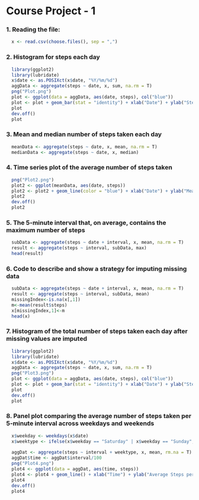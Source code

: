 Course Project - 1
===================

### 1. Reading the file:
```{r, cache=TRUE}
  x <- read.csv(choose.files(), sep = ",")
```

### 2. Histogram for steps each day

```{r, cache=TRUE, warning=F}
  library(ggplot2)
  library(lubridate)
  x$date <- as.POSIXct(x$date, "%Y/%m/%d")
  aggData <- aggregate(steps ~ date, x, sum, na.rm = T)
  png("Plot.png")
  plot <- ggplot(data = aggData, aes(date, steps), col("blue"))
  plot <- plot + geom_bar(stat = "identity") + xlab("Date") + ylab("Steps per Day")
  plot
  dev.off()
  plot
```  

### 3. Mean and median number of steps taken each day

```{r, cache= T, warning=F}
  meanData <- aggregate(steps ~ date, x, mean, na.rm = T)
  medianData <- aggregate(steps ~ date, x, median)
```

### 4. Time series plot of the average number of steps taken

```{r, cache=T, warning=F}
  png("Plot2.png")
  plot2 <- ggplot(meanData, aes(date, steps))
  plot2 <- plot2 + geom_line(color = "blue") + xlab("Date") + ylab("Mean Steps a Day") + ggtitle("Average Number of Steps Taken")
  plot2
  dev.off()
  plot2
```

### 5. The 5-minute interval that, on average, contains the maximum number of steps

```{r, cache=T, warning=F}
  subData <- aggregate(steps ~ date + interval, x, mean, na.rm = T)
  result <- aggregate(steps ~ interval, subData, max)
  head(result)
```

### 6. Code to describe and show a strategy for imputing missing data

```{r, cache = T, warning=F}
  subData <- aggregate(steps ~ date + interval, x, mean, na.rm = T)
  result <- aggregate(steps ~ interval, subData, mean)
  missingIndex<-is.na(x[,1])
  m<-mean(result$steps)
  x[missingIndex,1]<-m
  head(x)
```

### 7. Histogram of the total number of steps taken each day after missing values are imputed

```{r, cache=TRUE, warning=F}
  library(ggplot2)
  library(lubridate)
  x$date <- as.POSIXct(x$date, "%Y/%m/%d")
  aggData <- aggregate(steps ~ date, x, sum, na.rm = T)
  png("Plot3.png")
  plot <- ggplot(data = aggData, aes(date, steps), col("blue"))
  plot <- plot + geom_bar(stat = "identity") + xlab("Date") + ylab("Steps per Day")
  plot
  dev.off()
  plot
```  

### 8. Panel plot comparing the average number of steps taken per 5-minute interval across weekdays and weekends

```{r, cache=TRUE, warning=F}
  x$weekday <- weekdays(x$date)
  x$weektype <- ifelse(x$weekday == "Saturday" | x$weekday == "Sunday", "Weekend", "Weekday")
  
  aggDat <- aggregate(steps ~ interval + weektype, x, mean, rm.na = T)
  aggDat$time <- aggDat$interval/100
  png("Plot4.png")
  plot4 <- ggplot(data = aggDat, aes(time, steps))
  plot4 <- plot4 + geom_line() + xlab("Time") + ylab("Average Steps per 5 Minute Interval") + ggtitle("Average Steps Taken Per 5-minute Interval Across Weekdays & Weekends") + facet_grid(. ~ weektype)
  plot4
  dev.off()
  plot4
```
  